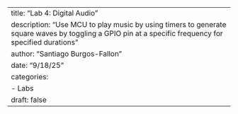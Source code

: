 ---
title: "Lab 4: Digital Audio"
description: "Use MCU to play music by using timers to generate square waves by toggling a GPIO pin at a specific frequency for specified durations"
author: "Santiago Burgos-Fallon"
date: "9/18/25"
categories:
  - Labs
draft: false
---